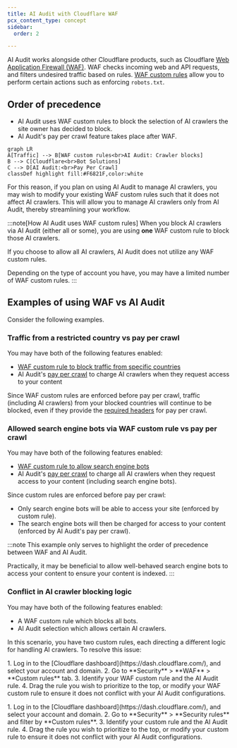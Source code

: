 ```yaml
---
title: AI Audit with Cloudflare WAF
pcx_content_type: concept
sidebar:
  order: 2

---
```



AI Audit works alongside other Cloudflare products, such as Cloudflare [Web Application Firewall (WAF)](/waf/). WAF checks incoming web and API requests, and filters undesired traffic based on rules. [WAF custom rules](/waf/custom-rules/) allow you to perform certain actions such as enforcing <GlossaryTooltip term="robots.txt">`robots.txt`</GlossaryTooltip>.

## Order of precedence

- AI Audit uses WAF custom rules to block the selection of AI crawlers the site owner has decided to block.
- AI Audit's pay per crawl feature takes place after WAF.

```mermaid
graph LR
A[Traffic] --> B[WAF custom rules<br>AI Audit: Crawler blocks]
B --> C[Cloudflare<br>Bot Solutions]
C --> D[AI Audit:<br>Pay Per Crawl]
classDef highlight fill:#F6821F,color:white
```

For this reason, if you plan on using AI Audit to manage AI crawlers, you may wish to modify your existing WAF custom rules such that it does not affect AI crawlers. This will allow you to manage AI crawlers only from AI Audit, thereby streamlining your workflow.

:::note[How AI Audit uses WAF custom rules]
When you block AI crawlers via AI Audit (either all or some), you are using **one** WAF custom rule to block those AI crawlers.

If you choose to allow all AI crawlers, AI Audit does not utilize any WAF custom rules.

Depending on the type of account you have, you may have a limited number of WAF custom rules.
:::

## Examples of using WAF vs AI Audit

Consider the following examples.

### Traffic from a restricted country vs pay per crawl

You may have both of the following features enabled:

- [WAF custom rule to block traffic from specific countries](/waf/custom-rules/use-cases/block-traffic-from-specific-countries/)
- AI Audit's [pay per crawl](/ai-audit/features/pay-per-crawl/what-is-pay-per-crawl/) to charge AI crawlers when they request access to your content

Since WAF custom rules are enforced before pay per crawl, traffic (including AI crawlers) from your blocked countries will continue to be blocked, even if they provide the [required headers](/ai-audit/features/pay-per-crawl/use-pay-per-crawl-as-ai-owner/crawl-pages/#1-include-required-headers) for pay per crawl.

### Allowed search engine bots via WAF custom rule vs pay per crawl

You may have both of the following features enabled:

- [WAF custom rule to allow search engine bots](/waf/custom-rules/use-cases/allow-traffic-from-verified-bots/)
- AI Audit's [pay per crawl](/ai-audit/features/pay-per-crawl/what-is-pay-per-crawl/) to charge all AI crawlers when they request access to your content (including search engine bots).

Since custom rules are enforced before pay per crawl:

- Only search engine bots will be able to access your site (enforced by custom rule).
- The search engine bots will then be charged for access to your content (enforced by AI Audit's pay per crawl).

:::note
This example only serves to highlight the order of precedence between WAF and AI Audit.

Practically, it may be beneficial to allow well-behaved search engine bots to access your content to ensure your content is indexed.
:::

### Conflict in AI crawler blocking logic

You may have both of the following features enabled:

- A WAF custom rule which blocks all bots.
- AI Audit selection which allows certain AI crawlers.

In this scenario, you have two custom rules, each directing a different logic for handling AI crawlers. To resolve this issue:

<Tabs syncKey="dashNewNav"> <TabItem label="Old dashboard">

<Steps>
1. Log in to the [Cloudflare dashboard](https://dash.cloudflare.com/), and select your account and domain.
2. Go to **Security** > **WAF** > **Custom rules** tab.
3. Identify your WAF custom rule and the AI Audit rule.
4. Drag the rule you wish to prioritize to the top, or modify your WAF custom rule to ensure it does not conflict with your AI Audit configurations.
</Steps>

</TabItem> <TabItem label="New dashboard" icon="rocket">

<Steps>
1. Log in to the [Cloudflare dashboard](https://dash.cloudflare.com/), and select your account and domain.
2. Go to **Security** > **Security rules** and filter by **Custom rules**.
3. Identify your custom rule and the AI Audit rule.
4. Drag the rule you wish to prioritize to the top, or modify your custom rule to ensure it does not conflict with your AI Audit configurations.
</Steps>

</TabItem> </Tabs>

